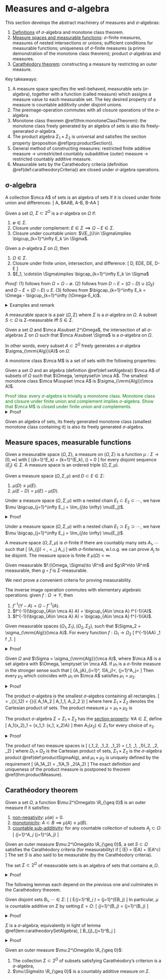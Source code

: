 # Measures and σ-algebra {#abstractMachinery}

This section develops the abstract machinery of measures and $\sigma$-algebras: 

1. [Definitions](#sigmaDefinition) of $\sigma$-algebra and monotone class theorem. 
2. [Measure spaces and measurable functions](#measurableSpaceFunctions): 
    $\sigma$-finite measures, measures of nested intersections or unions; 
    sufficient conditions for measurable functions; uniqueness of $\sigma$-finite 
    measures (a prime demonstration of the monotone class theorem); 
    product $\sigma$-algebras and measures. 
3. [Carathéodory theorem](#caratheodory): constructing 
    a measure by restricting an outer measure. 

Key takeaways: 

1. A measure space specifies the well-behaved, measurable 
    sets ($\sigma$-algebra), together with a function (called measure) which assigns a measure value 
    to each measurable set. The key desired property of a measure is 
    countable additivity under disjoint unions.
2. The preimage-operation commutes with all closure operations
    of the $\sigma$-algebra. 
3. Monotone class theorem \@ref(thm:monotoneClassTheorem): 
    the monotone class freely generated by an algebra of sets is also its 
    freely-generated $\sigma$-algebra. 
4. The product algebra $\Sigma_1\times \Sigma_2$ is universal and satisfies 
    the section property (proposition \@ref(prp:productSection)). 
5. General method of constructing measures: restricted finite additive measure $\to$ 
    unrestricted countably subadditive (outer) measure $\to$ 
    restricted countably additive measure. 
6. Measurable sets by the Carathéodory criteria 
    (definition \@ref(def:caratheodoryCriteria)) are closed under 
    $\sigma$-algebra operations. 


## σ-algebra {#sigmaDefinition -}

:::{.definition #setAlgebra name="algebra of sets"}
A collection $\mca A$ of sets is an algebra 
of sets if it is closed under finite union and 
differences: 
\[ 
    A, B\in \mca A\implies A\cup B, A-B, B-A\in \mca A 
\] 
:::

:::{.definition name="σ-algebra"}
Given a set $\Omega$, $\Sigma\subset 2^\Omega$ is a $\sigma$-algebra on $\Omega$ if: 

1. $\emptyset\in \Sigma$. 
2. Closure under complement: $E\in \Sigma\implies \Omega-E\in \Sigma$. 
3. Closure under countable union: 
    $\{E_j\}\in \Sigma\implies \bigcup_{k=1}^\infty E_k \in \Sigma$. 
:::

:::{.proposition name="derived properties of σ-algebras"}
Given a $\sigma$-algebra $\Sigma$ on $\Omega$, then 

1. $\Omega\in \Sigma$. 
2. Closure under finite union, intersection, and difference: 
\[ 
    D, E\in \Sigma\implies D\cup E, D\cap E, D-E\in \Sigma 
\] 
3. $E_1, \cdots\in \Sigma\implies \bigcap_{k=1}^\infty E_k \in \Sigma$
:::
_Proof:_ (1) follows from $\Omega=\Omega-\emptyset$. 
(2) follows from $D\cap E = (\Omega-D)\cup (\Omega_E)$ and $D-E=(D\cap E)\cup E$. 
(3) follows from $\bigcap_{k=1}^\infty E_k = \Omega - \bigcup_{k=1}^\infty (\Omega-E_k)$. 

<details>
<summary>Examples and remark</summary>

:::{.example}
Given any set $\Omega$, both $\{\emptyset, \Omega\}$ and $2^\Omega$ are $\sigma$-algebras 
on $\Omega$. The set of all subsets $E$ such that $E$ 
is countable or $\Omega-E$ countable is a $\sigma$-algebra (countable 
union of countable set is countable, else if one element's complement 
is countable, then the union's complement is countable, too). 
:::

:::{.remark}
A $\sigma$-algebra on $\Omega$ is a subset of $2^\Omega$ that contains $\emptyset$ 
and is closed under countable union. Compare to a topology on $\Omega$, which 
is a subset of $2^\Omega$ that contains $\emptyset, \Omega$, and is closed under 
arbitrary unions and finite intersections. 
:::
</details>

:::{.definition name="measurable space, measurable set"}
A measurable space is a pair $(\Omega, \Sigma)$ where $\Sigma$ is a $\sigma$-algebra 
on $\Omega$. 
A subset $S\subset \Omega$ is $\Sigma$-measurable iff $S\in \Sigma$. 
:::

:::{.definition name="freely generated σ-algebra"}
Given a set $\Omega$ and $\mca A\subset 2^\Omega$, the intersection 
of all $\sigma$-algebras $\Sigma$ on $\Omega$ such that 
$\mca A\subset \Sigma$ is a $\sigma$-algebra on $\Omega$. 

In other words, every subset $A\subset 2^\Omega$ freely generates 
a $\sigma$-algebra $\sigma_{\mrm{Alg}}(A)$ on $\Omega$.
:::

:::{.definition name="monotone class"}
A monotone class $\mca M$ is a set of sets with the following 
properties: 
\begin{align}
    A_1, \cdots \in \mca M, \quad A_j\nearrow A &\implies A\in \mca M \\ 
    A_1, \cdots \in \mca M, \quad A_j\searrow A &\implies A\in \mca M
\end{align}
:::

:::{.theorem #monotoneClassTheorem name="monotone class theorem"}
Given a set $\Omega$ and an algebra (definition \@ref(def:setAlgebra)) $\mca A$ 
of subsets of $\Omega$ such that $\Omega, \emptyset\in \mca A$. 
The smallest monotone class $\mca M\supset \mca A$ is $\sigma_{\mrm{Alg}}(\mca A)$. 
:::
<span style="color:green">
Proof idea: every $\sigma$-algebra is trivially a monotone class. 
Monotone class and closure under finite union and complement implies $\sigma$-algebra. 
Show that $\mca M$ is closed under finite union and complements. 
</span>
<details>
<summary>Proof</summary>
If a monotone class $\mca M\supset \mca A$ 
is closed under complement and finite unions, 
then for any $A_1, \cdots\in \mca A$, the sequence of partial unions 
approaches the countable union in limit: 
\[ 
    \left(B_j = \bigcup_{k=1}^j A_j \in \mca M\right) \nearrow
    \bigcup_{j=1}^\infty A_j \in \mca M 
\] 
Together with complements, this shows that that 
$\mca M$ is a $\sigma$-algebra. To show that $\mca M$ 
is indeed closed under complement and finite union, argue for 
every set $A\in \mca M$ that the set $C(A)$ of all sets which 
stay within $\mca M$ under union is a 
monotone class: 
\[ 
    A\cup \bigcup_{j=1}^\infty B_j = \bigcup_{j=1}^\infty A\cup B \in \mca M
\] 
By the algebraic property of $\mca A$ we have 
$\mca A\subset C(A) =\mca M$ (this step requires the minimality of $\mca M$!). 
This shows that $\mca M$ is 
closed under complement and finite union, 
hence is a $\Sigma$-algebra. 
</details>

:::{.corollary} 
Given an algebra of sets, its freely generated monotone class 
(smallest monotone class containing it) is also its freely generated 
$\sigma$-algebra. 
:::

## Measure spaces, measurable functions {#measurableSpaceFunctions -}
:::{.definition name="measure, measure space"}
Given a measurable space $(\Omega, \Sigma)$, a 
measure on $(\Omega, \Sigma)$ is a function 
$\mu:\Sigma\to [0, \infty]$ with 
\[ 
    \mu \left(\bigsqcup_{k=1}^\infty E_k\right) 
    = \sum_{k=1}^\infty \mu(E_k), \quad \mu(\emptyset) = 0 
\] 
for every disjoint sequence $\{E_j\} \in \Sigma$. 
A measure space is an ordered triple $(\Omega, \Sigma, \mu)$. 
:::

:::{.proposition name="elementary properties of measures"}
Given a measure space $(\Omega, \Sigma, \mu)$ and $D\subset E\in \Sigma$: 

1. $\mu(D) \leq \mu(E)$.
2. $\mu(E - D) = \mu(E) - \mu(D)$. 
:::

:::{.proposition name="measure of nested union"}
Under a measure space $(\Omega, \Sigma, \mu)$ with a nested 
chain $E_1\subset E_2\subset \cdots$, we have 
$\mu \bigcup_{j=1}^\infty E_j = \lim_{j\to \infty} \mu(E_j)$.  
:::
<details>
<summary>Proof</summary>
Only consider the case $\mu(E_k) < \infty$ 
and define $E_0=\emptyset$, then 
$\bigcup_{j=1}^\infty E_j = \bigsqcup_{j=1}^\infty E_j - E_{j-1}$. 
Using the disjoint union additivity 
\begin{align}
    \bigcup_{j=1}^\infty E_j 
    &= \sum_{j=1}^\infty \mu(E_j - E_{j-1}) 
    = \lim_{k\to \infty} \sum_{j=1}^k \mu(E_j) - \mu(E_{j-1}) 
    = \lim_{k\to \infty} \mu(E_k)
\end{align}
The dual of the proposition above leads to the following: 
</details>

:::{.corollary name="measure of nested intersection"}
Under a measure space $(\Omega, \Sigma, \mu)$ with a nested 
chain $E_1\supset E_2\supset \cdots$, we have 
$\mu \bigcap_{j=1}^\infty E_j = \lim_{j\to \infty} \mu(E_j)$. 
:::

:::{.definition #finiteMeasure name="finite and σ-finite measures"}
A measure space $(\Omega, \Sigma, \mu)$ is $\sigma$-finite 
if there are countably many sets $A_1, \cdots$ such that 
\[ 
    \mu(A_{\forall j}) < \infty, \quad \Omega = \bigcup_j A_j
\] 
with $\sigma$-finiteness, w.l.o.g. we can prove $A_j$ to be disjoint. 
The measure space is finite if $\mu(\Omega)<\infty$. 
:::


:::{.proposition name="composition preserves measurability"}
Given measurable $f:(\Omega, \Sigma)\to \R^n$ and $g:\R^n\to \R^m$ 
measurable, then $g\circ f$ is $\Sigma$-measurable. 
::: 

We next prove a convenient criteria for proving measurability. 

:::{.proposition name="algebra of function preimages"}
The inverse image operation commutes with elementary algebraic operations: 
given $f:\Omega\to Y$, then 

1. $f^{-1}(Y-A) = \Omega - f^{-1}(A)$. 
2. $f^{-1}(\bigcup_{A\in \mca A} A) = \bigcup_{A\in \mca A} f^{-1}(A)$. 
3. $f^{-1}(\bigcap_{A\in \mca A} A) = \bigcap_{A\in \mca A} f^{-1}(A)$. 
:::

:::{.proposition name="condition for measurable function"}
Given measurable spaces $(\Omega_1, \Sigma_1), (\Omega_2, \Sigma_2)$, 
such that $\Sigma_2 = \sigma_{\mrm{Alg}}(\mca A)$. 
For every function $f:\Omega_1\to \Omega_2$ 
\[ 
    f^{-1}(\forall A\in \mca A) \in \Sigma_1 \implies 
    f \quad \Sigma_1\text{-measurable}. 
\] 
:::
<details>
<summary>Proof</summary>
Consider the subsets 
whose preimage are measurable 
\[  
    \mca T = \{B\in \Sigma_2 | f^{-1}(B)\in \Sigma_1\} \supset \mca A
\] 
It suffices to show that $\Sigma_2 \subset \mca T$. 
To do so, we show that $\mca T$ is a $\sigma$-algebra 
by the well-behavior of set operations under preimage: 

- $\emptyset = f^{-1}(\emptyset) = \emptyset \in \Sigma_1,
    f^{-1}(\Omega_2) = \Omega_1\in \Sigma_1$. 
- For complement: given $B\in \mca T: f^{-1}(\Omega_2-B) = \Omega_1-f^{-1}(B) \in \Sigma_1$. 
- For countable union: 
    $\displaystyle f^{-1}\bigcup B_j = \bigcup f^{-1}B_j \in \Sigma_1$. 

The algebra of preimage commutes with all elementary set operations. 
</details>

:::{.theorem #uniqueMeasure name="uniqueness of measures"}
Given $\Omega$ and $\Sigma = \sigma_{\mrm{Alg}}(\mca A)$, where $\mca A$ 
is a set algebra with $\Omega, \emptyset \in \mca A$. 
If $\mu_1$ is a $\sigma$-finite measure in the stronger sense such that 
\[ 
    \exists \{A_j\in \mca A\}_{i=1}^\infty, \quad \mu_1(A_j)<\infty, \quad 
    \bigcup_{j=1}^\infty A_j=\Omega 
\] 
Then every $\mu_2$ which coincides with $\mu_1$ on $\mca A$ 
satisfies $\mu_1=\mu_2$. 
:::
<details>
<summary>Proof</summary>
First assume that $\mu_1(\Omega)<\infty$. Consider 
\[ 
    \mca M = \{A\in \Sigma: \mu_1(A) = \mu_2(A)\} \supset \mca A
\]  If this is shown to be a monotone class, then $\Sigma\subseteq \mca M$ 
(in fact it's equality by $A\in \Sigma$ condition). Given an 
increasing sequence of sets $A_j\subset \mca M$, construct 
$B_1 = A_1, B_{j>1} = A_j - A_{j-1}$, then 
\[ 
    \mu_1(A_{n\to \infty}) 
    = \mu_1 \bigsqcup_{j=1}^{n\to \infty} B_j 
    = \lim_{n\to \infty} \sum_{j=1}^n \mu_1(B_j) 
    = \lim_{n\to \infty} \mu_1(A_n) = \lim_{n\to \infty} \mu_2(A_n) 
    = \mu_2(A_{n\to \infty}) 
\] 
Additionally, $A\in \mca A\implies A^c\in \mca M$ since $\mu_j(A^c) = \mu_j(\Omega)-\mu_j(A)$
by $\mu_j$ finite, from which $\mca M$ is a monotone class. 
Next, for general $\sigma$-finite measures, $\mu_1(B\cap A_0) = \mu_2(B\cap A_0)$ for every 
$\mu(A_0)<\infty$ and $B\in \Sigma$ since $A_0\cap \Sigma = \sigma_{\mrm{Alg}}(A_0 \cap \mca A)$. 
By $\sigma$-finite assumption choose $\Omega = \bigsqcup A_j$ each with finite measure, then 
\[ 
    \mu_1(B\in \Sigma) = \mu_1 \bigsqcup_{j=1}^\infty A_j\cap B 
    = \sum_{j=1}^\infty \mu_1(A_j\cap B) 
    = \sum_{j=1}^\infty \mu_2(A_j\cap B) = \mu_2(B)
\] 
</details>

:::{.definition #productSigmaAlg name="product σ-algebra"}
The product $\sigma$-algebra is the smallest 
$\sigma$-algebra containing all rectangles. 
\[ 
    \Sigma = \sigma_{\mrm{Alg}}(\Sigma_1\times \Sigma_2) 
    = \sigma_{\mrm{Alg}}\left(\{
        A_1\times A_2 | A_1\in \Sigma_1, A_2\in \Sigma_2
    \}\right)
\] 
where here $\Sigma_1\times \Sigma_2$ denotes the Cartesian 
product of sets. The product measure $\mu = \mu_1\times \mu_2$ is 
:::


:::{.proposition #productSection name="section property of product algebra"}
The product $\sigma$-algebra $\Sigma = \Sigma_1\times \Sigma_2$ 
has the <u>section property</u>: $\forall A\in \Sigma$, define 
\[ 
    A_1(x_2)\in \Omega_1 = \{x_1\in \Omega_1: (x_1, x_2)\in A\}
\] 
then $A_1(x_2)\in \Sigma_1$ for every choice of $x_2$. 
:::
<details>
<summary>Proof</summary>
The set $\Sigma'$ of all subsets of $\Omega_1\times \Omega_2$ 
(regarded as Cartesian product of sets) 
satisfying the section property is a $\sigma$-algebra containing 
$\Sigma_1\times \Sigma_2$; the proof concludes by the universal 
property of $\Sigma_1\times \Sigma_2$. 
</details>


:::{.definition name="product measures"}
The product of two measure spaces is 
\[ 
    (\Omega_1\times \Omega_2, \Sigma_1\times \Sigma_2, \mu_1\times \mu_2) 
    = (\Omega_1, \Sigma_1, \mu_1)\times (\Omega_2, \Sigma_2, \mu_2)
\] 
where $\Omega_1\times \Omega_2$ is the Cartesian product of sets, 
$\Sigma_1\times \Sigma_2$ is the $\sigma$-algebra product 
\@ref(def:productSigmaAlg), 
and $\mu_1\times \mu_2$ is uniquely 
defined by the requirement 
\[ 
    \mu(A_1\times A_2) = \mu_1(A_1) \mu_2(A_2)
\] 
The exact definition and uniqueness of the 
product measure is postponed to 
theorem \@ref(thm:productMeasure). 
:::

## Carathéodory theorem {#caratheodory -}

:::{.definition #defOuterMeasure name="outer measure"}
Given a set $\Omega$, a function $\mu:2^\Omega\to \R_{\geq 0}$ 
is an outer measure if it satisfies: 

1. <u>non-negativity</u>: $\mu(\emptyset) = 0$. 
2. <u>monotonicity</u>: $A\subset B\implies \mu(A) \leq \mu(B)$. 
3. <u>countable sub-additivity</u>: for any countable collection of 
    subsets $A_j\subset \Omega$: 
    \[ 
        \mu \bigcup_{j=1}^\infty A_j \leq \sum_{j=1}^\infty \mu(A_j)
    \] 
:::

:::{.definition #caratheodoryCriteria name="Carathéodory criteria"}
Given an outer measure $\mu:2^\Omega\to \R_{\geq 0}$, 
a set $S\subset \Omega$ satisfies the Carathéodory criteria (for measurability) 
if 
\[ 
    \mu(\forall E) = \mu(E\cap A) + \mu(E\cap A^c) 
\] 
The set $S$ is also said to be measurable (by the Carathéodory criteria). 
:::

:::{.lemma #caratheodorySetAlgebra name="measurable sets form a set-algebra"}
The set $\Sigma\subset 2^\Omega$ of measurable sets is an algebra of sets 
that contains $\emptyset, \Omega$. 
:::
<details>
<summary>Proof</summary>
We have $\emptyset, \Omega \in \Sigma$ 
by definition \@ref(def:caratheodoryCriteria) immediately. 
To show that $\Sigma$ is closed under countable intersection: 
given $A, B\in \Sigma$, applying the given condition on $(E, A), (\cdot, B)$ yields  
\begin{align}
    \mu(E) 
    &= \mu(E\cap A) + \mu(E\cap A^c)  \\ 
    &= \mu(E\cap A\cap B) + \mu(E\cap A\cap B^c) + \mu(E\cap A^c\cap B) 
    + \mu(E\cap A^c \cap B^c)
\end{align}
We wish to show that the RHS equals 
$\mu(E\cap A\cap B) + \mu(E\cap (A\cap B)^c)$. 
To this end, note that (using addition in place of union to reduce clutter): 
\begin{align}
    (A\cap B)^c &= A^c\cap B + A\cap B^c + A^c\cap B^c \\ 
    \mu(E\cap (A\cap B)^c) &= \mu(E\cap (A\cap B)^c\cap A) + 
    \mu(E\cap (A\cap B)^c \cap A^c) \\ 
    &= \mu(E\cap A\cap B^c) + \mu(E\cap A^c\cap B + E\cap A^c\cap B^c) \\ 
    &= \mu(E\cap A\cap B^c) + \mu(E\cap A^c\cap B) + \mu(E\cap A^c\cap B^c) \\ 
\end{align}
</details>

The following lemmas each depend on the previous one and culminates in the 
Carathéodory theorem. 

:::{.lemma name="countable additivity on measurable sets"}
Given disjoint sets $B_1, \cdots \in \Sigma$: 
\[ 
    \mu \left(
        E\cap \bigsqcup_{j=1}^\infty B_j 
    \right) = \sum_{j=1}^\infty \mu(E\cap B_j)
\] 
In particular, $\mu$ is countable additive on $\Sigma$ by setting $E=\Omega$: 
\[ 
    \mu \bigsqcup_{j=1}^\infty (B_j\in \Sigma) = \sum_{j=1}^\infty \mu(B_j) 
\] 
:::
<details>
<summary>Proof</summary>
For disjoint $B_1, B_2\in \Sigma$, applying 
definition \@ref(def:caratheodoryCriteria) yields 
$\mu(B_1\sqcup B_2) = \mu(B_1) + \mu(B_2)$; finite additivity follows by induction. 
In particular, this implies the following limit 
since it holds for each $m$ 
\[ 
    \lim_{m\to \infty} \mu\left(
        E\cap \bigsqcup_{j=1}^m B_j 
    \right)
    = \sum_{j=1}^\infty \mu(E\cap B_j)
    (\#eq:caratheodoryLimit)
\] 
We next show countable additivity: given disjoint $B_1, \cdots$ 
\[ 
    \lim_{m\to \infty} \mu\left(
        E\cap \bigsqcup_{j=1}^m B_j 
    \right) \leq \mu \left(
        E\cap \bigsqcup_{j=1}^\infty B_j 
    \right) = \mu \left(\bigsqcup_{j=1}^\infty E\cap B_j\right) 
    \leq \sum_{j=1}^\infty \mu(E\cap B_j)
\] 
But the LHS and RHS are exactly those of equation \@ref(eq:caratheodoryLimit), so 
we obtain the equality by sandwich-ing 
\[ 
    \mu \left(
        E\cap \bigsqcup_{j=1}^\infty B_j 
    \right) = \sum_{j=1}^\infty \mu(E\cap B_j)
\] 
</details>

:::{.lemma name="Carathéodory-measurable sets form a sigma-algebra"}
$\Sigma$ is a $\sigma$-algebra; equivalently 
in light of lemma \@ref(lem:caratheodorySetAlgebra), 
\[ 
    B_{\forall j}\in \Sigma\implies \bigcup_{j=1}^\infty B_j \in \Sigma 
\] 
:::
<details>
<summary>Proof</summary>
Without loss of generality assume $B_j$ distinct. 
One direction follows from countable subadditivity: 
\[ 
    \mu(E) = \mu((E\cap B)\cup (E\cap B^c)) \leq \mu(E\cap B) + \mu(E\cap B^c)
\] 
For the other direction, the following equation holds for each $m$ thus in limit 
\[ 
    \mu_E = \lim_{m\to \infty} \mu\left(E\cap \bigcup_{j=1}^m B_j \right) + \mu \left[
        E\cap \left(\bigcup_{j=1}^m B_j\right)^c
    \right]
    (\#eq:caratheodoryuni) 
\] 
The limit of the first term is known to be $\mu(E\cap B)$, the second term 
\[ 
    \mu \left[
        E\cap \left(\bigcup_{j=1}^m B_j\right)^c
    \right] \geq \mu(E\cap B^c) 
\] 
by subadditivity; substituting into equation \@ref(eq:caratheodoryuni)
completes the proof. 
\[ 
    \mu_E \geq \mu\left(E\cap \bigcup_{j=1}^\infty B_j \right) + \mu \left[
        E\cap \left(\bigcup_{j=1}^\infty B_j\right)^c
    \right]
\] 
</details>

:::{.theorem #measureConstruction name="Carathéodory theorem"}
Given an outer measure $\mu:2^\Omega\to \R_{\geq 0}$: 

1. The collection $\Sigma\subset 2^\Omega$ of subsets 
    satisfying Carathéodory's criterion is a $\sigma$-algebra, 
2. $\mu:\Sigma\to \R_{\geq 0}$ is a countably additive measure on $\Sigma$. 
:::